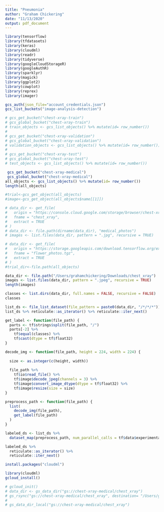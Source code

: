 ```yaml
---
title: "Pneumonia"
author: "Graham Chickering"
date: "11/13/2020"
output: pdf_document
---
```


```r
library(tensorflow)
library(tfdatasets)
library(keras)
library(cloudml)
library(readr) 
library(tidyverse)
library(googleCloudStorageR)
library(googleAuthR)
library(sparklyr)
library(magick)
library(ggplot2)
library(cowplot)
library(reprex)
library(imager)
```


```r
gcs_auth(json_file="account_credentials.json")
gcs_list_buckets("image-analysis-detection")
```


```r
# gcs_get_bucket("chest-xray-train")   
# gcs_global_bucket("chest-xray-train")
# train_objects <- gcs_list_objects() %>% mutate(id= row_number())
# 
# gcs_get_bucket("chest-xray-validation")   
# gcs_global_bucket("chest-xray-validation")
# validation_objects <- gcs_list_objects() %>% mutate(id= row_number())
# 
# gcs_get_bucket("chest-xray-test")   
# gcs_global_bucket("chest-xray-test")
# test_objects <- gcs_list_objects() %>% mutate(id= row_number())
```

```r
 gcs_get_bucket("chest-xray-medical")   
 gcs_global_bucket("chest-xray-medical")
all_objects <- gcs_list_objects() %>% mutate(id= row_number())
length(all_objects)

#trial<-gcs_get_object(all_objects)
#image<-gcs_get_object(all_objects$name[[1]])
```
```r
# data_dir <- get_file(
#   origin = "https://console.cloud.google.com/storage/browser/chest-xray-medical;tab=objects?forceOnBucketsSortingFiltering=false&project=image-analysis-detection&prefix=&forceOnObjectsSortingFiltering=false",
#   fname = "chest_xray",
#   extract = TRUE
# )
# data_dir <- file.path(dirname(data_dir), "medical_photos")
# images <- list.files(data_dir, pattern = ".jpg", recursive = TRUE)

# data_dir <- get_file(
#   origin = "https://storage.googleapis.com/download.tensorflow.org/example_images/flower_photos.tgz",
#   fname = "flower_photos.tgz",
#   extract = TRUE
# )
#trial_dir<-file.path(all_objects)

data_dir <- file.path("/Users/grahamchickering/Downloads/chest_xray")
images <- list.files(data_dir, pattern = ".jpeg", recursive = TRUE)
length(images)

classes <- list.dirs(data_dir, full.names = FALSE, recursive = FALSE)
classes
```

```r
list_ds <- file_list_dataset(file_pattern = paste0(data_dir, "/*/*/*"))
list_ds %>% reticulate::as_iterator() %>% reticulate::iter_next()
```

```r
get_label <- function(file_path) {
  parts <- tf$strings$split(file_path, "/")
  parts[-2] %>% 
    tf$equal(classes) %>% 
    tf$cast(dtype = tf$float32)
}

decode_img <- function(file_path, height = 224, width = 224) {
  
  size <- as.integer(c(height, width))
  
  file_path %>% 
    tf$io$read_file() %>% 
    tf$image$decode_jpeg(channels = 3) %>% 
    tf$image$convert_image_dtype(dtype = tf$float32) %>% 
    tf$image$resize(size = size)
}

preprocess_path <- function(file_path) {
  list(
    decode_img(file_path),
    get_label(file_path)
  )
}
```

```r
labeled_ds <- list_ds %>% 
  dataset_map(preprocess_path, num_parallel_calls = tf$data$experimental$AUTOTUNE)

labeled_ds %>% 
  reticulate::as_iterator() %>% 
  reticulate::iter_next()
```

```r
install.packages("cloudml")
```

```r
library(cloudml)
gcloud_install()
```

```r
# gcloud_init()
# data_dir <- gs_data_dir("gs://chest-xray-medical/chest_xray")
# gs_rsync("gs://chest-xray-medical/chest_xray", destination= "/Users/grahamchickering/Desktop/Stat 495/STAT495F20-project-Chickering/data-raw/data")
# 
# gs_data_dir_local("gs://chest-xray-medical/chest_xray")
```

